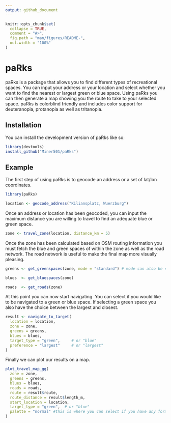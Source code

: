 ```yaml
---
output: github_document
---
```


<!-- README.md is generated from README.Rmd. Please edit that file -->

```r
knitr::opts_chunk$set(
  collapse = TRUE,
  comment = "#>",
  fig.path = "man/figures/README-",
  out.width = "100%"
)
```

# paRks

<!-- badges: start -->

<!-- badges: end -->

paRks is a package that allows you to find different types of recreational spaces. You can input your address or your location and select whether you want to find the nearest or largest green or blue space. Using paRks you can then generate a map showing you the route to take to your selected space. paRks is colorblind friendly and includes color support for deuteranopia, protanopia as well as tritanopia.

## Installation

You can install the development version of paRks like so:

``` r
library(devtools)
install_github("Miner501/paRks")
```

## Example

The first step of using paRks is to geocode an address or a set of lat/lon coordinates.

```r
library(paRks)

location <- geocode_address("Kiliansplatz, Wuerzburg")

```

Once an address or location has been geocoded, you can input the maximum distance you are willing to travel to find an adequate blue or green space.

```r

zone <- travel_zone(location, distance_km = 5)

```

Once the zone has been calculated based on OSM routing information you must fetch the blue and green spaces of within the zone as well as the road network. The road network is useful to make the final map more visually pleasing.
```r
greens <- get_greenspaces(zone, mode = "standard") # mode can also be set to "broad" to include any type of green space, even ones that may not be publicly accessible.

blues  <- get_bluespaces(zone)

roads  <- get_roads(zone)
```
At this point you can now start navigating. You can select if you would like to be navigated to a green or blue space. If selecting a green space you also have the choice between the largest and closest.
```r
result <- navigate_to_target(
  location = location,
  zone = zone,
  greens = greens,
  blues = blues,
  target_type = "green",     # or "blue"
  preference = "largest"     # or "largest"
)
```


Finally we can plot our results on a map.
```r
plot_travel_map_gg(
  zone = zone,
  greens = greens,
  blues = blues,
  roads = roads,
  route = result$route,
  route_distance = result$length_m,
  start_location = location,
  target_type = "green",  # or "blue"
  palette = "normal" #this is where you can select if you have any form of colorblindness mentioned earlier in the Readme
)
```
